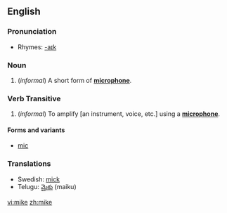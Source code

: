 {{see|Mike}}
==English==

===Pronunciation===
*Rhymes: [[Rhymes:English:-aɪk|-aɪk]]

===Noun===
{{en-noun-reg}}

#(''informal'') A short form of '''[[microphone]]'''.

===Verb Transitive===

#(''informal'') To amplify [an instrument, voice, etc.] using a '''[[microphone]]'''.
====Forms and variants====
*[[mic]]

===Translations===
*Swedish: [[mick]] {{c}}
*Telugu: [[మైకు]] (maiku)

[[vi:mike]]
[[zh:mike]]